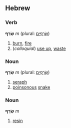 ==Hebrew==
===Verb===
'''שָׂרַף''' ''m'' (plural: [[שרפים|שְׂרָפִים]])

# [[burn]], [[fire]]
# (''colloquial'') [[use up]], [[waste]]

===Noun===
'''שָׂרָף''' ''m'' (plural: [[שרפים|שְׂרָפִים]])

# [[seraph]]
# [[poinsonous]] [[snake]]<!-- wikified as separate words since not an idiomatic phrase -->

===Noun===
'''שְׂרָף''' ''m''

# [[resin]]